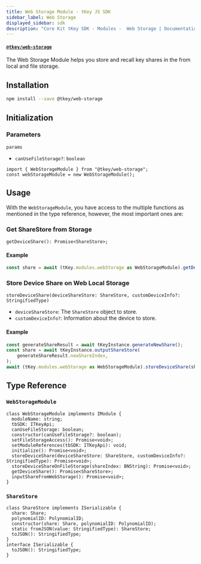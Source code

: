 ```yaml
---
title: Web Storage Module - tKey JS SDK
sidebar_label: Web Storage
displayed_sidebar: sdk
description: "Core Kit tKey SDK - Modules -  Web Storage | Documentation - Web3Auth"
---
```


#### [`@tkey/web-storage`](https://npmjs.com/package/@tkey/web-storage)

The Web Storage Module helps you store and recall key shares in the from local and file storage.

## Installation

```bash npm2yarn
npm install --save @tkey/web-storage
```

## Initialization

### Parameters

`params`

- `canUseFileStorage?`: `boolean`

```tsx
import { WebStorageModule } from "@tkey/web-storage";
const webStorageModule = new WebStorageModule();
```

## Usage

With the `WebStorageModule`, you have access to the multiple functions as mentioned in the type reference, however, the most important ones are:

### Get ShareStore from Storage

`getDeviceShare(): Promise<ShareStore>;`

#### Example

```js
const share = await (tKey.modules.webStorage as WebStorageModule).getDeviceShare();
```

### Store Device Share on Web Local Storage

`storeDeviceShare(deviceShareStore: ShareStore, customDeviceInfo?: StringifiedType)`

- `deviceShareStore`: The `ShareStore` object to store.
- `customDeviceInfo?`: Information about the device to store.

#### Example

```js
const generateShareResult = await tKeyInstance.generateNewShare();
const share = await tKeyInstance.outputShareStore(
    generateShareResult.newShareIndex,
);
await (tKey.modules.webStorage as WebStorageModule).storeDeviceShare(share);
```

## Type Reference

### `WebStorageModule`

```tsx
class WebStorageModule implements IModule {
  moduleName: string;
  tbSDK: ITKeyApi;
  canUseFileStorage: boolean;
  constructor(canUseFileStorage?: boolean);
  setFileStorageAccess(): Promise<void>;
  setModuleReferences(tbSDK: ITKeyApi): void;
  initialize(): Promise<void>;
  storeDeviceShare(deviceShareStore: ShareStore, customDeviceInfo?: StringifiedType): Promise<void>;
  storeDeviceShareOnFileStorage(shareIndex: BNString): Promise<void>;
  getDeviceShare(): Promise<ShareStore>;
  inputShareFromWebStorage(): Promise<void>;
}
```

### `ShareStore`

```tsx
class ShareStore implements ISerializable {
  share: Share;
  polynomialID: PolynomialID;
  constructor(share: Share, polynomialID: PolynomialID);
  static fromJSON(value: StringifiedType): ShareStore;
  toJSON(): StringifiedType;
}
interface ISerializable {
  toJSON(): StringifiedType;
}
```

